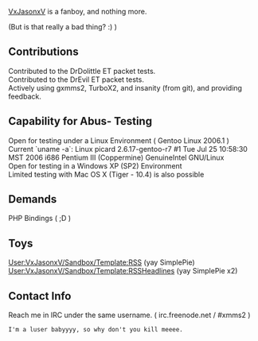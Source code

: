 [[User:VxJasonxV | VxJasonxV]] is a fanboy, and nothing more.

(But is that really a bad thing? :) )

== Contributions ==
Contributed to the DrDolittle ET packet tests.<br>
Contributed to the DrEvil ET packet tests.<br>
Actively using gxmms2, TurboX2, and insanity (from git), and providing feedback.

== Capability for Abus- Testing ==
Open for testing under a Linux Environment ( Gentoo Linux 2006.1 )<br>
Current `uname -a`: Linux picard 2.6.17-gentoo-r7 #1 Tue Jul 25 10:58:30 MST 2006 i686 Pentium III (Coppermine) GenuineIntel GNU/Linux<br>
Open for testing in a Windows XP (SP2) Environment<br>
Limited testing with Mac OS X (Tiger - 10.4) is also possible

== Demands ==
PHP Bindings ( ;D )

== Toys ==
[[User:VxJasonxV/Sandbox/Template:RSS]] (yay SimplePie)<br>
[[User:VxJasonxV/Sandbox/Template:RSSHeadlines]] (yay SimplePie x2)

== Contact Info ==
Reach me in IRC under the same username. ( irc.freenode.net / #xmms2 )<br>
<pre>I'm a luser babyyyy, so why don't you kill meeee.</pre>